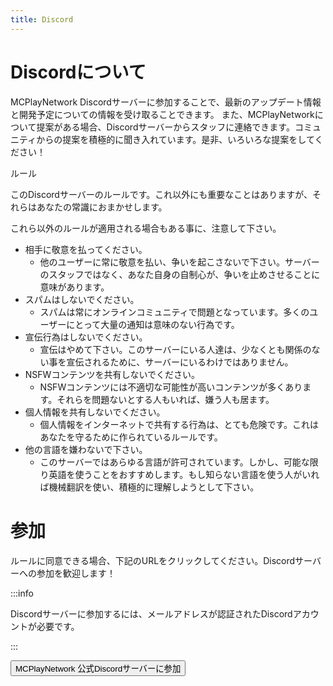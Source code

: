 ```yaml
---
title: Discord
---
```


# Discordについて

MCPlayNetwork Discordサーバーに参加することで、最新のアップデート情報と開発予定についての情報を受け取ることできます。
また、MCPlayNetworkについて提案がある場合、Discordサーバーからスタッフに連絡できます。コミュニティからの提案を積極的に聞き入れています。是非、いろいろな提案をしてください！

ルール

このDiscordサーバーのルールです。これ以外にも重要なことはありますが、それらはあなたの常識におまかせします。

これら以外のルールが適用される場合もある事に、注意して下さい。

* 相手に敬意を払ってください。
  * 他のユーザーに常に敬意を払い、争いを起こさないで下さい。サーバーのスタッフではなく、あなた自身の自制心が、争いを止めさせることに意味があります。
* スパムはしないでください。
  * スパムは常にオンラインコミュニティで問題となっています。多くのユーザーにとって大量の通知は意味のない行為です。
* 宣伝行為はしないでください。
  * 宣伝はやめて下さい。このサーバーにいる人達は、少なくとも関係のない事を宣伝されるために、サーバーにいるわけではありません。
* NSFWコンテンツを共有しないでください。
  * NSFWコンテンツには不適切な可能性が高いコンテンツが多くあります。それらを問題ないとする人もいれば、嫌う人も居ます。
* 個人情報を共有しないでください。
  * 個人情報をインターネットで共有する行為は、とても危険です。これはあなたを守るために作られているルールです。
* 他の言語を嫌わないで下さい。
  * このサーバーではあらゆる言語が許可されています。しかし、可能な限り英語を使うことをおすすめします。もし知らない言語を使う人がいれば機械翻訳を使い、積極的に理解しようとして下さい。

# 参加

ルールに同意できる場合、下記のURLをクリックしてください。Discordサーバーへの参加を歓迎します！

:::info

Discordサーバーに参加するには、メールアドレスが認証されたDiscordアカウントが必要です。

:::

<button
  class="button button--secondary button--lg"
  onclick="window.open('https://discord.io/mcplaynetwork', '_blank')">
    MCPlayNetwork 公式Discordサーバーに参加
</button>
